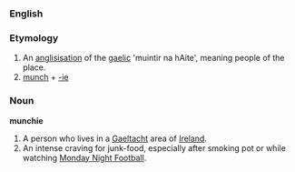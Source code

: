 ===English===

===Etymology===
# An [[anglisisation]] of the [[gaelic]] 'muintir na hAite', meaning people of the place.
# [[munch]] + [[-ie]]

===Noun===
'''munchie'''
# A person who lives in a [[Gaeltacht]] area of [[Ireland]]. 
# An intense craving for junk-food, especially after smoking pot or while watching [[Monday Night Football]].